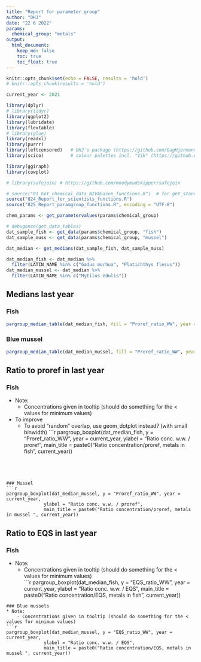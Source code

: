 ```yaml
---
title: "Report for parameter group"
author: "DHJ"
date: "22 6 2022"
params:
  chemical_group: "metals"
output: 
  html_document:
    keep_md: false
    toc: true
    toc_float: true
---
```


```r

knitr::opts_chunk$set(echo = FALSE, results = 'hold')
# knitr::opts_chunk(results = 'hold')

```


```r

current_year <- 2021

```


```r

library(dplyr)
# library(tidyr)
library(ggplot2)
library(lubridate)
library(flextable)
# library(glue)
library(readxl)
library(purrr)
library(leftcensored)   # DHJ's package (https://github.com/DagHjermann/leftcensored)
library(scico)          # colour palettes incl. "Vik" (https://github.com/thomasp85/scico)

library(ggiraph)
library(cowplot)

# library(safejoin) # https://github.com/moodymudskipper/safejoin

# source("01_Get_chemical_data_NIVAbasen_functions.R")  # for get_standard_parametername()
source("824_Report_for_scientists_functions.R")
source("825_Report_paramgroup_functions.R", encoding = "UTF-8")

```



```r

chem_params <- get_parametervalues(params$chemical_group)

# debugonce(get_data_tables)
dat_sample_fish <- get_data(params$chemical_group, "fish")
dat_sample_muss <- get_data(params$chemical_group, "mussel")

dat_median <- get_medians(dat_sample_fish, dat_sample_muss)

dat_median_fish <- dat_median %>%
  filter(LATIN_NAME %in% c("Gadus morhua", "Platichthys flesus"))
dat_median_mussel <- dat_median %>%
  filter(LATIN_NAME %in% c("Mytilus edulis"))


```


## Medians last year  

### Fish  

```r

pargroup_median_table(dat_median_fish, fill = "Proref_ratio_WW", year = 2021)

```


### Blue mussel  

```r

pargroup_median_table(dat_median_mussel, fill = "Proref_ratio_WW", year = 2021)

```


## Ratio to proref in last year       

### Fish  
* Note: 
    - Concentrations given in tooltip (should do something for the < values for minimum values)   
* To improve  
    - To avoid "random" overlap, use geom_dotplot instead? (with small binwidth)
```r

pargroup_boxplot(dat_median_fish, y = "Proref_ratio_WW", year = current_year,
              ylabel = "Ratio conc. w.w. / proref",
              main_title = paste0("Ratio concentration/proref, metals in fish ", current_year))

```




### Mussel    
```r

pargroup_boxplot(dat_median_mussel, y = "Proref_ratio_WW", year = current_year,
              ylabel = "Ratio conc. w.w. / proref",
              main_title = paste0("Ratio concentration/proref, metals in mussel ", current_year))

```



## Ratio to EQS in last year       

### Fish  
* Note: 
    - Concentrations given in tooltip (should do something for the < values for minimum values)   
```r

pargroup_boxplot(dat_median_fish, y = "EQS_ratio_WW", year = current_year,
              ylabel = "Ratio conc. w.w. / EQS",
              main_title = paste0("Ratio concentration/EQS, metals in fish ", current_year))

```
### Blue mussels  
* Note: 
    - Concentrations given in tooltip (should do something for the < values for minimum values)   
```r

pargroup_boxplot(dat_median_mussel, y = "EQS_ratio_WW", year = current_year,
              ylabel = "Ratio conc. w.w. / EQS",
              main_title = paste0("Ratio concentration/EQS, metals in mussel ", current_year))

```

